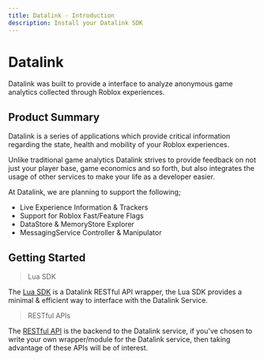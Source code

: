 ```yaml
---
title: Datalink - Introduction
description: Install your Datalink SDK
---
```



# Datalink
Datalink was built to provide a interface to analyze anonymous game analytics collected through Roblox experiences.

## Product Summary
Datalink is a series of applications which provide critical information regarding the state, health and mobility of your Roblox experiences.

Unlike traditional game analytics Datalink strives to provide feedback on not just your player base, game economics and so forth, but also integrates the usage of other services to make your life as a developer easier.

At Datalink, we are planning to support the following;
- Live Experience Information & Trackers
- Support for Roblox Fast/Feature Flags
- DataStore & MemoryStore Explorer
- MessagingService Controller & Manipulator

## Getting Started
> Lua SDK

The [Lua SDK](https://github.com/) is a Datalink RESTful API wrapper, the Lua SDK provides a minimal & efficient way to interface with the Datalink Service. 

> RESTful APIs

The [RESTful API](https://github.com/) is the backend to the Datalink service, if you've chosen to write your own wrapper/module for the Datalink service, then taking advantage of these APIs will be of interest.
